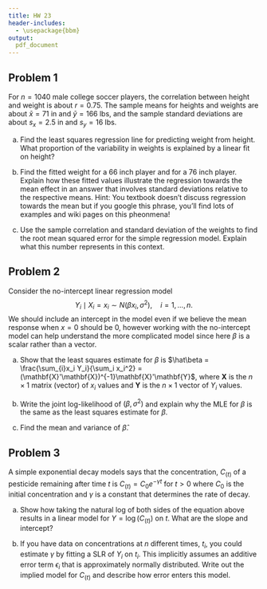 ```yaml
---
title: HW 23
header-includes:
  - \usepackage{bbm}
output:
  pdf_document
---
```



## Problem 1 

For $n=1040$ male college soccer players, the correlation between height and weight is about $r=0.75$. The sample means for heights and weights are about $\bar{x}=71$ in and $\bar{y}=166$ lbs, and the sample standard deviations are about $s_x=2.5$ in and $s_y = 16$ lbs.

(a) Find the least squares regression line for predicting weight from height. What proportion of the variability in weights is explained by a linear fit on height? 

(b) Find the fitted weight for a 66 inch player and for a 76 inch player. Explain how these fitted values illustrate the regression towards the mean effect in an answer that involves standard deviations relative to the respective means. Hint: You textbook doesn't discuss regression towards the mean but if you google this phrase, you'll find lots of examples and wiki pages on this pheonmena! 

(c) Use the sample correlation and standard deviation of the weights to find the root mean squared error for the simple regression model. Explain what this number represents in this context. 


\pagebreak 
## Problem 2 

Consider the no-intercept linear regression model 
$$Y_i \mid X_i=x_i \sim N(\beta x_i, \sigma^2), \quad i=1, \dots, n.$$
We should include an intercept in the model even if we believe the mean response when $x=0$ should be 0, however working with the no-intercept model can help understand the more complicated model since here $\beta$ is a scalar rather than a vector. 

(a) Show that the least squares estimate for $\beta$ is $\hat\beta = \frac{\sum_{i}x_i Y_i}{\sum_i x_i^2} = (\mathbf{X}'\mathbf{X})^{-1}\mathbf{X}'\mathbf{Y}$, where $\mathbf{X}$ is the $n \times 1$ matrix (vector) of $x_i$ values and $\mathbf{Y}$ is the $n \times 1$ vector of $Y_i$ values. 

(b) Write the joint log-likelihood of $(\beta, \sigma^2)$ and explain why the MLE for $\beta$ is the same as the least squares estimate for $\beta$. 

(c) Find the mean and variance of $\hat \beta$. 


\pagebreak 
## Problem 3
A simple exponential decay models says that the concentration, $C_{(t)}$ of a pesticide remaining after time $t$ is $C_{(t)} = C_0 e^{-\gamma t}$ for $t>0$ where $C_0$ is the initial concentration and $\gamma$ is a constant that determines the rate of decay. 

(a) Show how taking the natural log of both sides of the equation above results in a linear model for $Y = \log (C_{(t)})$ on $t$. What are the slope and intercept? 


(b) If you have data on concentrations at $n$ different times, $t_i$, you could estimate $\gamma$ by fitting a SLR of $Y_i$ on $t_i$. This implicitly assumes an additive error term $\epsilon_i$ that is approximately normally distributed. Write out the implied model for $C_{(t)}$ and describe how error enters this model. 
